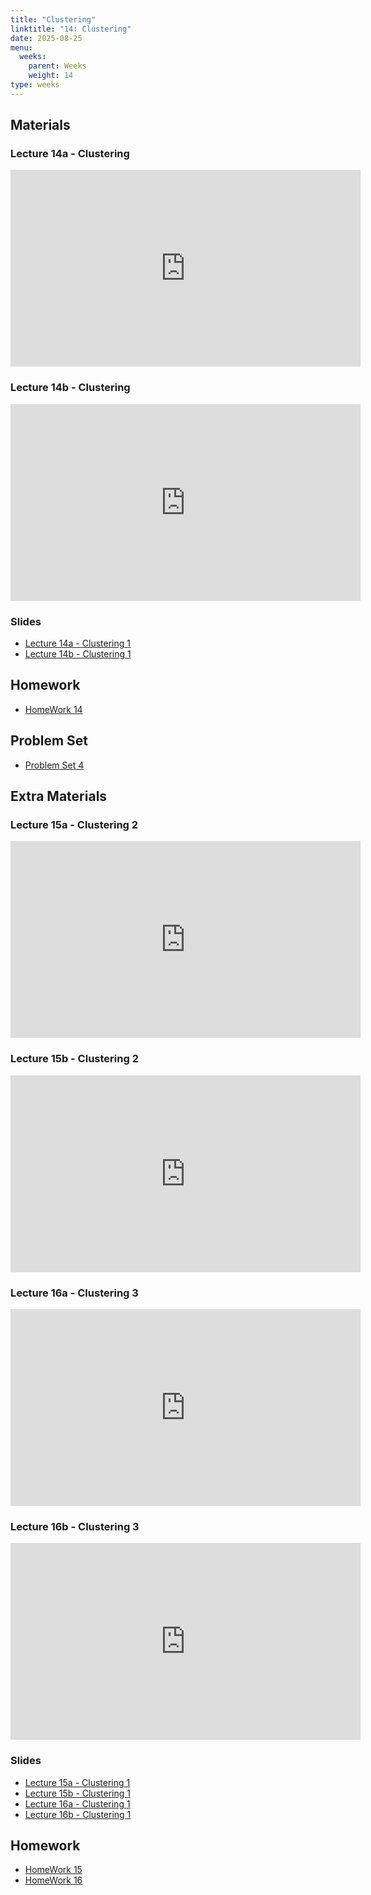 ```yaml
---
title: "Clustering"
linktitle: "14: Clustering"
date: 2025-08-25
menu:
  weeks:
    parent: Weeks
    weight: 14
type: weeks
---
```


## Materials

### Lecture 14a - Clustering
<iframe width="560" height="315" src="https://www.youtube.com/embed/2VME2P1GYQ8" title="PSC 4175 - Lecture 14a - Clustering Part 1" frameborder="0" allow="accelerometer; autoplay; clipboard-write; encrypted-media; gyroscope; picture-in-picture; web-share" referrerpolicy="strict-origin-when-cross-origin" allowfullscreen></iframe>

### Lecture 14b - Clustering
<iframe width="560" height="315" src="https://www.youtube.com/embed/F_0CVi4mVzU" title="PSC 4175 - Lecture 14b - Clustering Part 1" frameborder="0" allow="accelerometer; autoplay; clipboard-write; encrypted-media; gyroscope; picture-in-picture; web-share" referrerpolicy="strict-origin-when-cross-origin" allowfullscreen></iframe>

### Slides
- [Lecture 14a - Clustering 1](../../lectures/14a_ClusteringPart1.html)
- [Lecture 14b - Clustering 1](../../lectures/14b_ClusteringPart1.html)


## Homework
- [HomeWork 14](../../homeworks/psc4175_hw_14/)

## Problem Set
- [Problem Set 4](../../problemsets/psc4175_ps_4/)

## Extra Materials

### Lecture 15a - Clustering 2
<iframe width="560" height="315" src="https://www.youtube.com/embed/wcPuKwJkXKk" title="PSC 4175 - Lecture 15a - Clustering Part 2" frameborder="0" allow="accelerometer; autoplay; clipboard-write; encrypted-media; gyroscope; picture-in-picture; web-share" referrerpolicy="strict-origin-when-cross-origin" allowfullscreen></iframe>

### Lecture 15b - Clustering 2
<iframe width="560" height="315" src="https://www.youtube.com/embed/QUBt_jGP40U" title="PSC 4175 - Lecture 14b - Clustering Part 2" frameborder="0" allow="accelerometer; autoplay; clipboard-write; encrypted-media; gyroscope; picture-in-picture; web-share" referrerpolicy="strict-origin-when-cross-origin" allowfullscreen></iframe>

### Lecture 16a - Clustering 3
<iframe width="560" height="315" src="https://www.youtube.com/embed/WrseDirnIL8" title="PSC 4175 - Lecture 16a - Clustering Part 3" frameborder="0" allow="accelerometer; autoplay; clipboard-write; encrypted-media; gyroscope; picture-in-picture; web-share" referrerpolicy="strict-origin-when-cross-origin" allowfullscreen></iframe>

### Lecture 16b - Clustering 3
<iframe width="560" height="315" src="https://www.youtube.com/embed/q_dxgKiKY50" title="PSC 4175 - Lecture 16b - Clustering Part 3" frameborder="0" allow="accelerometer; autoplay; clipboard-write; encrypted-media; gyroscope; picture-in-picture; web-share" referrerpolicy="strict-origin-when-cross-origin" allowfullscreen></iframe>

### Slides
- [Lecture 15a - Clustering 1](../../lectures/15a_ClusteringPart2.html)
- [Lecture 15b - Clustering 1](../../lectures/15b_ClusteringPart2.html)
- [Lecture 16a - Clustering 1](../../lectures/16a_ClusteringPart3.html)
- [Lecture 16b - Clustering 1](../../lectures/16b_ClusteringPart3.html)

## Homework
- [HomeWork 15](../../homeworks/psc4175_hw_15/)
- [HomeWork 16](../../homeworks/psc4175_hw_16/)
